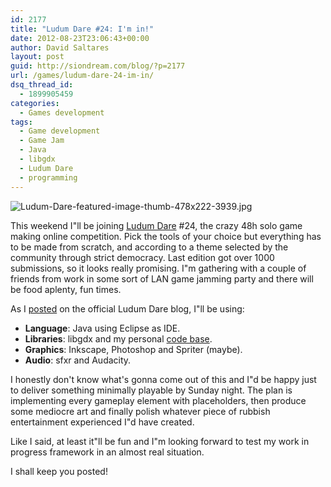 ```yaml
---
id: 2177
title: "Ludum Dare #24: I'm in!"
date: 2012-08-23T23:06:43+00:00
author: David Saltares
layout: post
guid: http://siondream.com/blog/?p=2177
url: /games/ludum-dare-24-im-in/
dsq_thread_id:
  - 1899905459
categories:
  - Games development
tags:
  - Game development
  - Game Jam
  - Java
  - libgdx
  - Ludum Dare
  - programming
---
```


![Ludum-Dare-featured-image-thumb-478x222-3939.jpg](/img/wp/Ludum-Dare.webp)

This weekend I"ll be joining [Ludum Dare](http://ludumdare.com/compo/) #24, the crazy 48h solo game making online competition. Pick the tools of your choice but everything has to be made from scratch, and according to a theme selected by the community through strict democracy. Last edition got over 1000 submissions, so it looks really promising. I"m gathering with a couple of friends from work in some sort of LAN game jamming party and there will be food aplenty, fun times.

As I [posted](http://www.ludumdare.com/compo/2012/08/23/and-yet-another-im-in-post/) on the official Ludum Dare blog, I"ll be using:

- **Language**: Java using Eclipse as IDE.
- **Libraries**: libgdx and my personal [code base](https://dl.dropbox.com/u/1439807/siondream-engine.zip).
- **Graphics**: Inkscape, Photoshop and Spriter (maybe).
- **Audio**: sfxr and Audacity.

I honestly don't know what's gonna come out of this and I"d be happy just to deliver something minimally playable by Sunday night. The plan is implementing every gameplay element with placeholders, then produce some mediocre art and finally polish whatever piece of rubbish entertainment experienced I"d have created.

Like I said, at least it"ll be fun and I"m looking forward to test my work in progress framework in an almost real situation.

I shall keep you posted!
